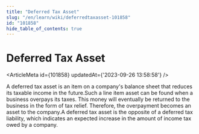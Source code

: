 ```yaml
---
title: "Deferred Tax Asset"
slug: "/en/learn/wiki/deferredtaxasset-101858"
id: "101858"
hide_table_of_contents: true
---
```



# Deferred Tax Asset

<ArticleMeta id={101858} updatedAt={'2023-09-26 13:58:58'} />
<div className='border-solid border-b border-t-0 my-4 border-[var(--ifm-color-gray-300)]' />

A deferred tax asset is an item on a company's balance sheet that reduces its taxable income in the future.Such a line item asset can be found when a business overpays its taxes. This money will eventually be returned to the business in the form of tax relief. Therefore, the overpayment becomes an asset to the company.A deferred tax asset is the opposite of a deferred tax liability, which indicates an expected increase in the amount of income tax owed by a company.
